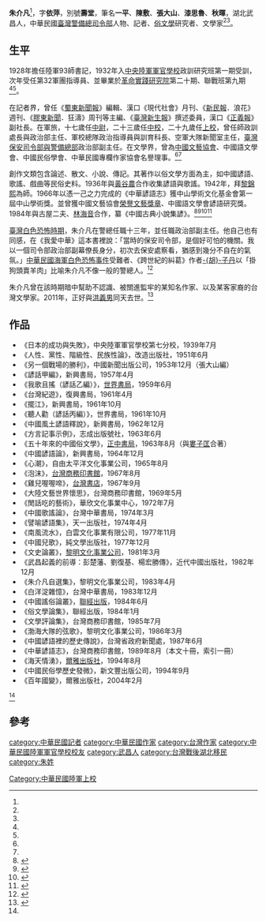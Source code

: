 {{Infobox writer 
| 姓名     = 朱介凡
| 圖像     = 
| 圖像大小 = 
| 圖像說明 = 
| 原文名稱 = 
| 日文假名 = 
| 羅馬拼音 = 
| 字       = 
| 號       = 
| 本名     = 
| 筆名     = 一平、陳敷、張大山、漆思魯、秋暉
| 出生     = {{birth date|1912|9|28}}
| 出生地點 = {{ROC-1912|湖北省}}[[武昌縣|武昌縣]]
| 逝世     = {{Death date and age|2011|10|1|1912|9|28}}
| 逝世地點 = {{TWN}}
| 居處     = 
| 職業     = 作家
| 國籍     = {{ROC}}
| 種族     = 
| 公民權   = 
| 教育程度 =
| 母校     = [[中央陸軍軍官學校|中央陸軍軍官學校]]
| 創作時期 = 
| 體裁     = 
| 主題     = 
| 文學運動 = 
| notableworks = 
| 父母     =
| 配偶     = 
| 伴侶     = 
| 子女     = 
| 親屬     = 
| 受影響於 = 
| 施影響於 = 
| 獎項     = 
| 簽名     =  
| 官方網站 = 
}}

'''朱介凡'''{{BD|1912年|9月28日|2011年|10月1日|}}<ref name="謝武彰"/>，字'''依萍'''，別號'''壽堂'''，筆名'''一平'''、'''陳敷'''、'''張大山'''、'''漆思魯'''、'''秋暉'''，湖北武昌人，中華民國[[臺灣警備總司令部|臺灣警備總司令部]]人物、記者、[[俗文學|俗文學]]研究者、文學家<ref name="台灣文學網"/><ref name="榮民文化網"/>。

==生平==

1928年擔任陸軍93師書記，1932年入[[中央陸軍軍官學校|中央陸軍軍官學校]]政訓研究班第一期受訓，次年受任第32軍團指導員、並畢業於[[革命實踐研究院|革命實踐研究院]]第二十期、聯戰班第九期<ref name="台灣文學網"/><ref name="榮民文化網"/>。

在記者界，曾任《[[蜀東新聞報|蜀東新聞報]]》編輯、漢口《現代社會》月刊、《[[新民報|新民報]]．浪花》週刊、《[[膠東新聞|膠東新聞]]．狂濤》周刊等主編、《[[臺灣新生報|臺灣新生報]]》撰述委員，漢口《[[正義報|正義報]]》副社長。在軍旅，十七歲任[[中尉|中尉]]，二十三歲任[[中校|中校]]，二十九歲任[[上校|上校]]，曾任師政訓處長與政治部主任、軍校總隊政治指導員與訓育科長、空軍大隊新聞室主任，[[臺灣警備總司令部|臺灣保安司令部與警備總部]]政治部副主任。在文學界，曾為[[中國文藝協會|中國文藝協會]]、中國語文學會、中國民俗學會、中華民國專欄作家協會名譽理事。<ref name="台灣文學網"/><ref name="榮民文化網"/>

創作文類包含論述、散文、小說、傳記。其著作以俗文學方面為主，如中國諺語、歌謠、戲曲等民俗史料。1936年與[[黃谷農|黃谷農]]合作收集諺語與歌謠。1942年，拜[[黎錦熙|黎錦熙]]為師。1966年以憑一己之力完成的《中華諺語志》獲中山學術文化基金會第一屆中山學術獎。並曾獲中國文藝協會[[榮譽文藝獎章|榮譽文藝獎章]]、中國語文學會諺語研究獎。1984年與古屋二夫、[[林海音|林海音]]合作，纂《中國古典小說集諺》。<ref name="台灣文學網">{{cite web|url=http://tln.nmtl.gov.tw/ch/m2/nmtl_w1_m2_c_2.aspx?nm=%E6%9C%B1%E4%BB%8B%E5%87%A1|title=朱介凡個人資料|date=|accessdate=2015-03-10|author=|language=zh-tw|publisher=台灣文學網|archive-date=2019-11-19|archive-url=https://web.archive.org/web/20191119113305/https://tln.nmtl.gov.tw/ch/m2/nmtl_w1_m2_c_2.aspx?nm=%E6%9C%B1%E4%BB%8B%E5%87%A1|dead-url=no}}</ref><ref name="榮民文化網">{{cite web|url=http://lov.vac.gov.tw/culture/Content.aspx?i=35&c=1|title=朱介凡|date=|accessdate=2015-03-10|author=|language=zh-tw|publisher=榮民文化網|archive-date=2016-08-29|archive-url=https://web.archive.org/web/20160829065405/http://lov.vac.gov.tw/Culture/Content.aspx?i=35&c=1|dead-url=no}}</ref><ref name="爾雅">{{cite web|url=http://www.elitebooks.com.tw/front/bin/ptdetail.phtml?Part=B01-A013|title=朱介凡小傳|date=|accessdate=2015-03-10|author=|language=zh-tw|publisher=爾雅出版社|deadurl=yes|archiveurl=https://web.archive.org/web/20150402090419/http://www.elitebooks.com.tw/front/bin/ptdetail.phtml?Part=B01-A013|archivedate=2015-04-02}}</ref><ref>{{cite web|url=http://dccnt.ndhu.edu.tw/index.php/2014-01-10-09-36-35/2014-02-18-06-48-11.html?view=item&layout=timeline&id=90|title=朱介凡文學年表|date=|accessdate=2015-03-10|author=|language=zh-tw|publisher=台灣文學網}}{{dead link|date=2018年3月 |bot=InternetArchiveBot |fix-attempted=yes }}</ref>

[[臺灣白色恐怖時期|臺灣白色恐怖時期]]，朱介凡在警總任職十三年，並任職政治部副主任。他自己也有同感，在《我愛中華》這本書裡說：「當時的保安司令部，是個好可怕的機關。我以一個司令部政治部副幕僚長身分，初次去保安處察看，猶感到幾分不自在的氣氛。」[[中華民國海軍白色恐怖事件|中華民國海軍白色恐怖事件]]受難者、《跨世紀的糾葛》作者[[胡子丹|-{胡}-子丹]]以「掛狗頭賣羊肉」比喻朱介凡不像一般的警總人。<ref name="胡子丹">{{cite journal |author=-{胡}-子丹|title=〈掛狗頭賣羊肉--「白色恐怖」紀事之九〉|journal=《傳記文學》|issue=第610期|date=2013-03|publisher=傳記文學出版社|location=台灣|language=zh-tw}}</ref>

朱介凡曾在該時期暗中幫助不認識、被關進監牢的某知名作家、以及某客家裔的台灣文學家。2011年，正好與[[洪義男|洪義男]]同天去世。<ref name="謝武彰">{{cite web|url=http://www.merit-times.com.tw/NewsPage.aspx?unid=276467|title=朱介凡先生二三事|date=2012-10-01|accessdate=2015-03-10|author=謝武彰|language=zh-tw|publisher=《人間福報》|archive-date=2019-08-22|archive-url=https://web.archive.org/web/20190822082349/http://www.merit-times.com.tw/NewsPage.aspx?unid=276467|dead-url=no}}</ref>

==作品==
*《日本的成功與失敗》，中央陸軍軍官學校第七分校，1939年7月
*《人性、黨性、階級性、民族性論》，改造出版社，1951年6月
*《另一個戰場的勝利》，中國新聞出版公司，1953年12月（張大山編）
*《諺話甲編》，新興書局，1957年4月
*《我歌且搖（諺話乙編）》，[[世界書局|世界書局]]，1959年6月
*《台灣紀遊》，復興書局，1961年4月
*《擺江》，新興書局，1961年10月
*《聽人勸（諺話丙編）》，世界書局，1961年10月
*《中國風土諺語釋說》，新興書局，1962年12月
*《方言記事示例》，志成出版號社，1963年6月
*《五十年來的中國俗文學》，[[正中書局|正中書局]]，1963年8月（與[[婁子匡|婁子匡]]合著）
*《中國諺語論》，新興書局，1964年12月
*《心潮》，自由太平洋文化事業公司，1965年8月
*《泡沫》，[[台灣商務印書館|台灣商務印書館]]，1967年8月
*《雞兒喔喔啼》，[[台灣書店|台灣書店]]，1967年9月
*《大陸文藝世界懷思》，台灣商務印書館，1969年5月
*《閒話吃的藝術》，華欣文化事業中心，1972年7月
*《中國歌謠論》，台灣中華書局，1974年3月
*《譬喻諺語集》，天一出版社，1974年4月
*《南風流水》，白雲文化事業有限公司，1977年11月
*《中國兒歌》，純文學出版社，1977年12月
*《文史論叢》，[[黎明文化事業公司|黎明文化事業公司]]，1981年3月
*《武昌起義的前導：彭楚藩、劉復基、楊宏勝傳》，近代中國出版社，1982年12月
*《朱介凡自選集》，黎明文化事業公司，1983年4月
*《白洋淀雜憶》，台灣中華書局，1983年12月
*《中國謠俗論叢》，[[聯經出版|聯經出版]]，1984年6月
*《俗文學論集》，聯經出版，1984年1月
*《文學評論集》，台灣商務印書館，1985年7月
*《渤海大隊的弦歌》，黎明文化事業公司，1986年3月
*《中國諺語裡的歷史傳說》，台灣省政府新聞處，1987年6月
*《中華諺語志》，台灣商務印書館，1989年8月（本文十冊，索引一冊）
*《海天情湧》，[[爾雅出版社|爾雅出版社]]，1994年8月
*《中國民俗學歷史發微》，新文豐出版公司，1994年9月
*《百年國變》，爾雅出版社，2004年2月
<ref name="爾雅"/>

==參考==
{{reflist}}

[[Category:中華民國陸軍上校|Category:中華民國陸軍上校]]
[[category:中華民國記者|category:中華民國記者]]
[[category:中華民國作家|category:中華民國作家]]
[[category:台灣作家|category:台灣作家]]
[[category:中華民國陸軍軍官學校校友|category:中華民國陸軍軍官學校校友]]
[[category:武昌人|category:武昌人]]
[[category:台灣戰後湖北移民|category:台灣戰後湖北移民]]
[[category:朱姓|category:朱姓]]